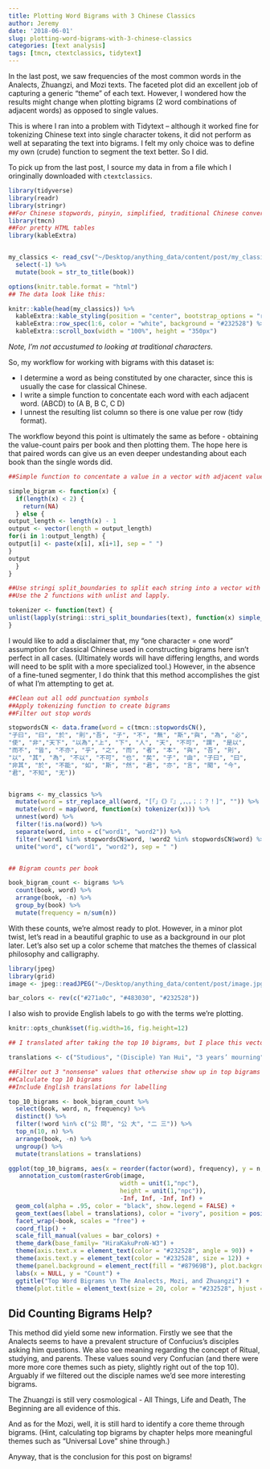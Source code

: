 ```yaml
---
title: Plotting Word Bigrams with 3 Chinese Classics
author: Jeremy 
date: '2018-06-01'
slug: plotting-word-bigrams-with-3-chinese-classics
categories: [text analysis]
tags: [tmcn, ctextclassics, tidytext]
---
```


In the last post, we saw frequencies of the most common words in the Analects, Zhuangzi, and Mozi texts. The faceted plot did an excellent job of capturing a generic "theme" of each text. However, I wondered how the results might change when plotting bigrams (2 word combinations of adjacent words) as opposed to single values. 

This is where I ran into a problem with Tidytext -- although it worked fine for tokenizing Chinese text into single character tokens, it did not perform as well at separating the text into bigrams. I felt my only choice was to define my own (crude) function to segment the text better. So I did. 


To pick up from the last post, I source my data in from a file which I oringinally downloaded with ```ctextclassics```. 

```r

library(tidyverse)
library(readr)
library(stringr)
##For Chinese stopwords, pinyin, simplified, traditional Chinese conversions
library(tmcn)
##For pretty HTML tables
library(kableExtra)


my_classics <- read_csv("~/Desktop/anything_data/content/post/my_classics.csv") %>%
  select(-1) %>%
  mutate(book = str_to_title(book))

options(knitr.table.format = "html") 
## The data look like this:

knitr::kable(head(my_classics)) %>%
  kableExtra::kable_styling(position = "center", bootstrap_options = "responsive") %>%
  kableExtra::row_spec(1:6, color = "white", background = "#232528") %>%
  kableExtra::scroll_box(width = "100%", height = "350px")

```
*Note, I'm not accustumed to looking at traditional characters.* 

So, my workflow for working with bigrams with this dataset is:

* I determine a word as being constituted by one character, since this is usually the case for classical Chinese.
* I write a simple function to concentate each word with each adjacent word. (ABCD) to (A B, B C, C D)
* I unnest the resulting list column so there is one value per row (tidy format). 

The workflow beyond this point is ultimately the same as before - obtaining the value-count pairs per book and then plotting them. The hope here is that paired words can give us an even deeper undestanding about each book than the single words did.


```r
##Simple function to concentate a value in a vector with adjacent value

simple_bigram <- function(x) {
  if(length(x) < 2) {
    return(NA)
  } else {
output_length <- length(x) - 1
output <- vector(length = output_length)
for(i in 1:output_length) {
output[i] <- paste(x[i], x[i+1], sep = " ")
}
output
  }
}

##Use stringi split_boundaries to split each string into a vector with one value per character.
##Use the 2 functions with unlist and lapply.

tokenizer <- function(text) {
unlist(lapply(stringi::stri_split_boundaries(text), function(x) simple_bigram(x)))
}

```

I would like to add a disclaimer that, my "one character = one word" assumption for classical Chinese used in constructing bigrams here isn't perfect in all cases. (Ultimately words will have differing lengths, and words will need to be split with a more specialized tool.) However, in the absence of a fine-tuned segmenter, I do think that this method accomplishes the gist of what I'm attempting to get at. 

```r
##Clean out all odd punctuation symbols
##Apply tokenizing function to create bigrams
##Filter out stop words

stopwordsCN <- data.frame(word = c(tmcn::stopwordsCN(),
"子曰", "曰", "於", "則","吾", "子", "不", "無", "斯","與", "為", "必",
"使", "非","天下", "以為","上", "下", "人", "天", "不可", "謂", "是以",
"而不", "皆", "不亦", "乎", "之", "而", "者", "本", "與", "吾", "則",
"以", "其", "為", "不以", "不可", "也", "矣", "子", "由", "子曰", "曰",
"非其", "於", "不能", "如", "斯", "然", "君", "亦", "言", "聞", "今",
"君", "不知", "无"))


bigrams <- my_classics %>%
  mutate(word = str_replace_all(word, "[「」《》『』,，、。；：？！]", "")) %>%
  mutate(word = map(word, function(x) tokenizer(x))) %>%
  unnest(word) %>%
  filter(!is.na(word)) %>%
  separate(word, into = c("word1", "word2")) %>%
  filter(!word1 %in% stopwordsCN$word, !word2 %in% stopwordsCN$word) %>%
  unite("word", c("word1", "word2"), sep = " ")


## Bigram counts per book 

book_bigram_count <- bigrams %>%
  count(book, word) %>%
  arrange(book, -n) %>%
  group_by(book) %>%
  mutate(frequency = n/sum(n))

```

With these counts, we're almost ready to plot. However, in a minor plot twist, let's read in a beautiful graphic to use as a background in our plot later. Let's also set up a color scheme that matches the themes of classical philosophy and calligraphy. 

```r
library(jpeg)
library(grid)
image <- jpeg::readJPEG("~/Desktop/anything_data/content/post/image.jpg")

bar_colors <- rev(c("#271a0c", "#483030", "#232528"))
```
I also wish to provide English labels to go with the terms we're plotting. 
```r
knitr::opts_chunk$set(fig.width=16, fig.height=12)

## I translated after taking the top 10 bigrams, but I place this vector one step ahead in the workflow in order for the processing to occur in one step.

translations <- c("Studious", "(Disciple) Yan Hui", "3 years’ mourning", "Great officer", "(Disciple) Zi Zhang asked", "Enter politics", "Have not seen", "(Disciple) Fan Chi", "(Disciple) Zi Gong asked", "Inquired about governance", "Parents", "Know Ritual"," Ritual", "(Disciple) Lu asked", "Sage King", "Ghosts/Spirits", "Common folk", "Feudal lords", "Country", "Engage in", "Rulers", "All people", "10 Steps", "Control", "All Things", "Confucius", "Benevolence and\n Righteousness", "Lao Dan/Laozi", "Master", "Never", "Huang Di", "The Beginning", "Zhu Liang", "Life and\n Death")

##Filter out 3 "nonsense" values that otherwise show up in top bigrams
##Calculate top 10 bigrams
##Include English translations for labelling

top_10_bigrams <- book_bigram_count %>%
  select(book, word, n, frequency) %>%
  distinct() %>%
  filter(!word %in% c("公 問", "公 大", "二 三")) %>%
  top_n(10, n) %>%
  arrange(book, -n) %>%
  ungroup() %>%
  mutate(translations = translations)


```


```r

ggplot(top_10_bigrams, aes(x = reorder(factor(word), frequency), y = n, fill = book)) +
   annotation_custom(rasterGrob(image, 
                               width = unit(1,"npc"), 
                               height = unit(1,"npc")), 
                               -Inf, Inf, -Inf, Inf) +
  geom_col(alpha = .95, color = "black", show.legend = FALSE) + 
  geom_text(aes(label = translations), color = "ivory", position = position_stack(vjust = 0.5)) + 
  facet_wrap(~book, scales = "free") + 
  coord_flip() +
  scale_fill_manual(values = bar_colors) +
  theme_dark(base_family= "HiraKakuProN-W3") + 
  theme(axis.text.x = element_text(color = "#232528", angle = 90)) +
  theme(axis.text.y = element_text(color = "#232528", size = 12)) +
  theme(panel.background = element_rect(fill = "#87969B"), plot.background = element_rect(fill = "ivory"), panel.grid.major = element_blank(), panel.grid.minor = element_blank()) + 
  labs(x = NULL, y = "Count") +
  ggtitle("Top Word Bigrams \n The Analects, Mozi, and Zhuangzi") +
  theme(plot.title = element_text(size = 20, color = "#232528", hjust = 0.5)) 

```

## Did Counting Bigrams Help?

This method did yield some new information. Firstly we see that the Analects seems to have a prevalent structure of Confucius's disciples asking him questions. We also see meaning regarding the concept of Ritual, studying, and parents. These values sound very Confucian (and there were more more core themes such as piety, slightly right out of the top 10). Arguably if we filtered out the disciple names we'd see more interesting bigrams.

The Zhuangzi is still very cosmological - All Things, Life and Death, The Beginning are all evidence of this. 

And as for the Mozi, well, it is still hard to identify a core theme through bigrams. (Hint, calculating top bigrams by chapter helps more meaningful themes such as "Universal Love" shine through.)

Anyway, that is the conclusion for this post on bigrams!



